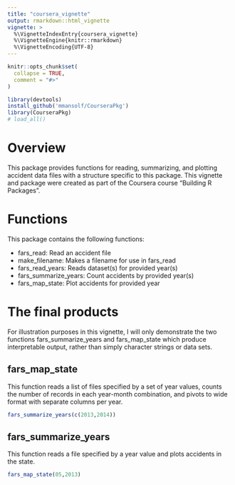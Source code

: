 ```yaml
---
title: "coursera_vignette"
output: rmarkdown::html_vignette
vignette: >
  %\VignetteIndexEntry{coursera_vignette}
  %\VignetteEngine{knitr::rmarkdown}
  %\VignetteEncoding{UTF-8}
---
```


```r
knitr::opts_chunk$set(
  collapse = TRUE,
  comment = "#>"
)
```

```r
library(devtools)
install_github('mmansolf/CourseraPkg')
library(CourseraPkg)
# load_all()
```

# Overview

This package provides functions for reading, summarizing, and plotting accident data files with a structure specific to this package. This vignette and package were created as part of the Coursera course "Building R Packages".

# Functions

This package contains the following functions:

* fars_read: Read an accident file
* make_filename: Makes a filename for use in fars_read
* fars_read_years: Reads dataset(s) for provided year(s)
* fars_summarize_years: Count accidents by provided year(s)
* fars_map_state: Plot accidents for provided year

# The final products

For illustration purposes in this vignette, I will only demonstrate the two functions fars_summarize_years and fars_map_state which produce interpretable output, rather than simply character strings or data sets.

## fars_map_state

This function reads a list of files specified by a set of year values, counts the number of records in each year-month combination, and pivots to wide format with separate columns per year.

```r
fars_summarize_years(c(2013,2014))
```

## fars_summarize_years

This function reads a file specified by a year value and plots accidents in the state.

```r
fars_map_state(05,2013)
```

